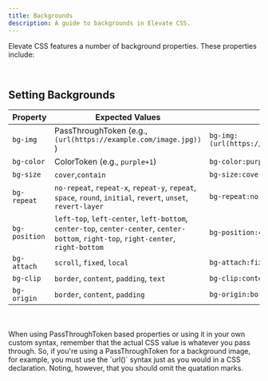 ```yaml
---
title: Backgrounds
description: A guide to backgrounds in Elevate CSS.
---
```


Elevate CSS features a number of background properties. These properties include:

<br/>

## Setting Backgrounds

| Property   | Expected Values | Example     |
|------------|--------------------|-----------------------|
| `bg-img`   | PassThroughToken (e.g.,  `(url(https://example.com/image.jpg))` )      |  `bg-img:(url(https://example.com/image.jpg))`  |
| `bg-color`  | ColorToken (e.g., `purple+1`)      |  `bg-color:purple+1`  |
| `bg-size`  |  `cover`,`contain`   |  `bg-size:cover`  |
| `bg-repeat`| `no-repeat`, `repeat-x`, `repeat-y`, `repeat`, `space`, `round`, `initial`, `revert`, `unset`, `revert-layer` |  `bg-repeat:no-repeat`  |  
| `bg-position`| `left-top`, `left-center`, `left-bottom`, `center-top`, `center-center`, `center-bottom`, `right-top`, `right-center`, `right-bottom` |  `bg-position:center-center`  |
| `bg-attach`|`scroll`, `fixed`, `local` | `bg-attach:fixed` |
| `bg-clip`|`border`, `content`, `padding`, `text` | `bg-clip:content`|
| `bg-origin`| `border`, `content`, `padding` | `bg-origin:border`|
<br/>
<br/>



<Aside title="'Pass Through' Means Literally">
When using PassThroughToken based properties or using it in your own custom syntax, remember that the actual CSS value is whatever you pass through. So, if you're using a PassThroughToken for a background image, for example, you must use the `url()` syntax just as you would in a CSS declaration. Noting, however, that you should omit the quatation marks.
</Aside>





